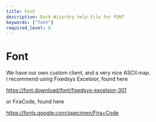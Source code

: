 ```yaml
---
title: Font
description: Dark Wizardry help file for FONT
keywords: ["font"]
required_level: 0
---
```


# Font

We have our own custom client, and a very nice ASCII map.  
I recommend using Fixedsys Excelsior, found here  

https://font.download/font/fixedsys-excelsior-301  

or FiraCode, found here  

https://fonts.google.com/specimen/Fira+Code